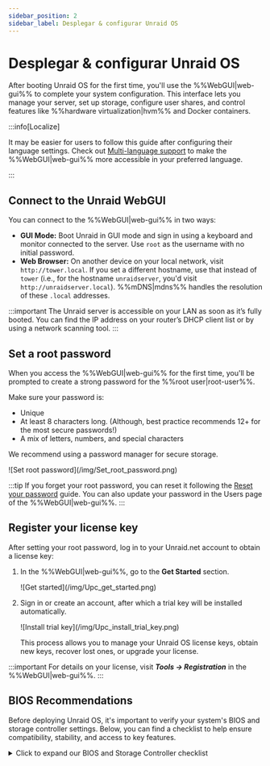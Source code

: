 ```yaml
---
sidebar_position: 2
sidebar_label: Desplegar & configurar Unraid OS
---
```


# Desplegar & configurar Unraid OS

After booting Unraid OS for the first time, you'll use the %%WebGUI|web-gui%% to complete your system configuration. This interface lets you manage your server, set up storage, configure user shares, and control features like %%hardware virtualization|hvm%% and Docker containers.

:::info\[Localize]

It may be easier for users to follow this guide after configuring their language settings.  Check out [Multi-language support](../../using-unraid-to/customize-your-experience/multi-language-support.mdx) to make the %%WebGUI|web-gui%% more accessible in your preferred language.

:::

## Connect to the Unraid WebGUI

You can connect to the %%WebGUI|web-gui%% in two ways:

- **GUI Mode:** Boot Unraid in GUI mode and sign in using a keyboard and monitor connected to the server. Use `root` as the username with no initial password.
- **Web Browser:** On another device on your local network, visit `http://tower.local`. If you set a different hostname, use that instead of `tower` (i.e., for the hostname `unraidserver`, you'd visit `http://unraidserver.local`). %%mDNS|mdns%% handles the resolution of these `.local` addresses.

:::important
The Unraid server is accessible on your LAN as soon as it’s fully booted. You can find the IP address on your router’s DHCP client list or by using a network scanning tool.
:::

## Set a root password

When you access the %%WebGUI|web-gui%% for the first time, you'll be prompted to create a strong password for the %%root user|root-user%%.

Make sure your password is:

- Unique
- At least 8 characters long.  (Although, best practice recommends 12+ for the most secure passwords!)
- A mix of letters, numbers, and special characters

We recommend using a password manager for secure storage.

<div style={{ margin: 'auto', maxWidth: '300px'}}>
  ![Set root password](/img/Set_root_password.png)
</div>

:::tip
If you forget your root password, you can reset it following the [Reset your password](../../system-administration/secure-your-server/user-management.mdx#reset-your-password) guide. You can also update your password in the Users page of the %%WebGUI|web-gui%%.
:::

## Register your license key

After setting your root password, log in to your Unraid.net account to obtain a license key:

1. In the %%WebGUI|web-gui%%, go to the **Get Started** section.

   <div style={{ margin: 'auto', maxWidth: '500px'}}>
     ![Get started](/img/Upc_get_started.png)
   </div>

2. Sign in or create an account, after which a trial key will be installed automatically.

   <div style={{ margin: 'auto', maxWidth: '500px'}}>
     ![Install trial key](/img/Upc_install_trial_key.png)
   </div>

   This process allows you to manage your Unraid OS license keys, obtain new keys, recover lost ones, or upgrade your license.

:::important
For details on your license, visit ***Tools → Registration*** in the %%WebGUI|web-gui%%.
:::

## BIOS Recommendations

Before deploying Unraid OS, it's important to verify your system's BIOS and storage controller settings. Below, you can find a checklist to help ensure compatibility, stability, and access to key features.

<details>
  <summary>Click to expand our BIOS and Storage Controller checklist</summary>

  Proper BIOS and storage controller configuration is vital for a stable Unraid OS deployment. Use this checklist before your first boot.

  ### Basic Settings

  ✅ Set the USB flash drive as the primary boot device.\
  ✅ Configure the storage controller to **%%AHCI|ahci%%** mode with SATA connections.\
  ✅ Set the controller to **%%HBA mode|hba-mode%%** (not **%%RAID|raid%%**).\
  ✅ Disable **Secure Boot** as it is not supported by Unraid OS.

  ### Advanced Settings

  ✅ Enable **%%hardware virtualization|hvm%%** features (e.g., **%%Intel VT-x|intel-vt-x%%** or **%%AMD-V|amd-v%%**) for **%%virtual machines (VMs)|vm%%**.\
  ✅ Enable **%%IOMMU|iommu%%** support (Intel VT-d or AMD-Vi) for PCI device assignment to VMs.

  ### Troubleshooting Tips

  If Unraid OS does not boot, try:

  ✅ Adjusting the boot order to: **Forced-FDD**, **USB-HDD**, **USB-ZIP**.\
  ✅ Disabling USB 2.0/3.0 support.\
  ✅ Toggling any Fast Boot features.\
  ✅ Toggling USB keyboard support.

  For further assistance, visit the [Unraid general support forum](https://forums.unraid.net/).

  :::important
  Many motherboards limit boot device selection to 12 hard drives. If your USB flash drive is recognized as a hard drive, you may not be able to boot from it after installing 12 physical hard drives. Configure the BIOS to treat the flash drive as a removable device whenever possible.

  If using an add-on HBA, you may be able to disable INT 13h support to prevent its connected drives from appearing in the bootable devices list, helping to stay within the 12-drive limit.
  :::
</details>
